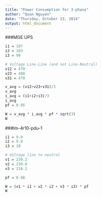 ```yaml
---
title: "Power Consumption for 3-phase"
author: "Quan Nguyen"
date: "Thursday, October 23, 2014"
output: html_document
---
```


###MGE UPS

```r
i1 = 107
i2 = 103
i3 = 99

# Voltage Line-Line (and not Line-Neutral)
v12 = 479
v23 = 480
v31 = 479

v_avg = (v12+v23+v31)/3
v_avg
i_avg = (i1+i2+i3)/3
i_avg
pf = 0.95

W = v_avg * i_avg * pf * sqrt(3)
W
```


###lm-4r10-pdu-1

```r
i1 = 9.8
i2 = 9.8
i3 = 10

# Voltage line to neutral
v1 = 239.2
v2 = 239.0
v3 = 238.2

pf = 0.98

W = (v1 * i1 + v2 * i2 + v3 * i3) * pf
W
```

